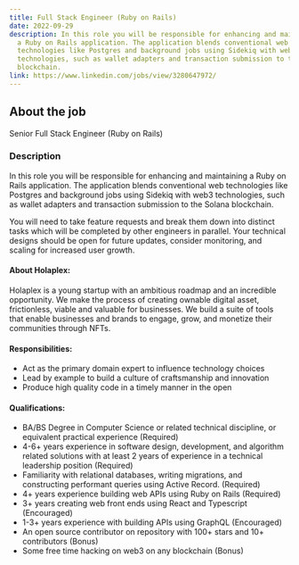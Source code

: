 ```yaml
---
title: Full Stack Engineer (Ruby on Rails)
date: 2022-09-29
description: In this role you will be responsible for enhancing and maintaining
  a Ruby on Rails application. The application blends conventional web
  technologies like Postgres and background jobs using Sidekiq with web3
  technologies, such as wallet adapters and transaction submission to the Solana
  blockchain.
link: https://www.linkedin.com/jobs/view/3280647972/
---
```

## About the job

Senior Full Stack Engineer (Ruby on Rails)﻿

### Description

In this role you will be responsible for enhancing and maintaining a Ruby on Rails application. The application blends conventional web technologies like Postgres and background jobs using Sidekiq with web3 technologies, such as wallet adapters and transaction submission to the Solana blockchain.

You will need to take feature requests and break them down into distinct tasks which will be completed by other engineers in parallel. Your technical designs should be open for future updates, consider monitoring, and scaling for increased user growth.

#### About Holaplex:

Holaplex is a young startup with an ambitious roadmap and an incredible opportunity. We make the process of creating ownable digital asset, frictionless, viable and valuable for businesses. We build a suite of tools that enable businesses and brands to engage, grow, and monetize their communities through NFTs.



#### Responsibilities:

* Act as the primary domain expert to influence technology choices
* Lead by example to build a culture of craftsmanship and innovation
* Produce high quality code in a timely manner in the open



#### Qualifications:

* BA/BS Degree in Computer Science or related technical discipline, or equivalent practical experience (Required)
* 4-6+ years experience in software design, development, and algorithm related solutions with at least 2 years of experience in a technical leadership position (Required)
* Familiarity with relational databases, writing migrations, and constructing performant queries using Active Record. (Required)
* 4+ years experience building web APIs using Ruby on Rails (Required)
* 3+ years creating web front ends using React and Typescript (Encouraged)
* 1-3+ years experience with building APIs using GraphQL (Encouraged)
* An open source contributor on repository with 100+ stars and 10+ contributors (Bonus)
* Some free time hacking on web3 on any blockchain (Bonus)